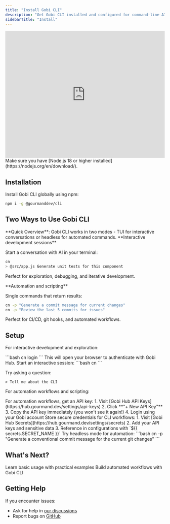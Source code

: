 ```yaml
---
title: "Install Gobi CLI"
description: "Get Gobi CLI installed and configured for command-line AI coding assistance and automation"
sidebarTitle: "Install"
---
```


<iframe
  width="100%"
  height="400"
  src="https://www.youtube.com/embed/vm9RcP9xM4o"
  title="Install Gobi CLI"
  frameborder="0"
  allow="accelerometer; autoplay; clipboard-write; encrypted-media; gyroscope; picture-in-picture"
  allowfullscreen
></iframe>

<Info>
  Make sure you have [Node.js 18 or higher
  installed](https://nodejs.org/en/download/).
</Info>

## Installation

Install Gobi CLI globally using npm:

```bash
npm i -g @gourmanddev/cli
```

## Two Ways to Use Gobi CLI

<Info>
  **Quick Overview**: Gobi CLI works in two modes - TUI for interactive
  conversations or headless for automated commands.
</Info>

<Tabs>
<Tab title="TUI Mode">
**Interactive development sessions**

Start a conversation with AI in your terminal:

```bash
cn
> @src/app.js Generate unit tests for this component
```

Perfect for exploration, debugging, and iterative development.

</Tab>

<Tab title="Headless Mode">
**Automation and scripting**

Single commands that return results:

```bash
cn -p "Generate a commit message for current changes"
cn -p "Review the last 5 commits for issues"
```

Perfect for CI/CD, git hooks, and automated workflows.

</Tab>
</Tabs>

## Setup

<Tabs>
<Tab title="cn TUI Mode">

For interactive development and exploration:

<Steps>
<Step title="Login to Gobi CLI">
```bash
cn login
```
This will open your browser to authenticate with Gobi Hub.
</Step>

<Step title="Test TUI Mode">
Start an interactive session:
```bash
cn
```

Try asking a question:

```
> Tell me about the CLI
```

</Step>
</Steps>
</Tab>
<Tab title="cn Headless Mode">

For automation workflows and scripting:

<Steps>
<Step title="Get API Key for Automation">
For automation workflows, get an API key:
1. Visit [Gobi Hub API Keys](https://hub.gourmand.dev/settings/api-keys)
2. Click **"+ New API Key"**
3. Copy the API key immediately (you won't see it again!)
4. Login using your Gobi account
</Step>

<Step title="Add Secrets for Workflows">
Store secure credentials for CLI workflows:
1. Visit [Gobi Hub Secrets](https://hub.gourmand.dev/settings/secrets)
2. Add your API keys and sensitive data
3. Reference in configurations with `${{ secrets.SECRET_NAME }}`
</Step>

<Step title="Test Headless Mode">
Try headless mode for automation:
```bash
cn -p "Generate a conventional commit message for the current git changes"
```
</Step>
</Steps>
</Tab>
</Tabs>

## What's Next?

<CardGroup cols={2}>
<Card title="Quick Start Guide" icon="rocket" href="/cli/quick-start">
  Learn basic usage with practical examples
</Card>

<Card title="Create your first workflow" icon="gear" href="/guides/posthog-github-continuous-ai">
  Build automated workflows with Gobi CLI
</Card>
</CardGroup>

## Getting Help

If you encounter issues:

- Ask for help in [our discussions](https://github.com/gourmand/gobi/discussions)
- Report bugs on [GitHub](https://github.com/gourmand/gobi)
